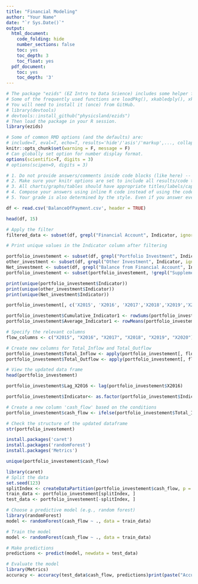 ```yaml
---
title: "Financial Modeling"
author: "Your Name"
date: "`r Sys.Date()`"
output:
  html_document:
    code_folding: hide
    number_sections: false
    toc: yes
    toc_depth: 3
    toc_float: yes
  pdf_document:
    toc: yes
    toc_depth: '3'
---
```


```r
# The package "ezids" (EZ Intro to Data Science) includes some helper functions we developed for the course. 
# Some of the frequently used functions are loadPkg(), xkabledply(), xkablesummary(), uzscale(), etc.
# You will need to install it (once) from GitHub.
# library(devtools)
# devtools::install_github("physicsland/ezids")
# Then load the package in your R session.
library(ezids)
```


```r
# Some of common RMD options (and the defaults) are: 
# include=T, eval=T, echo=T, results='hide'/'asis'/'markup',..., collapse=F, warning=T, message=T, error=T, cache=T, fig.width=6, fig.height=4, fig.dim=c(6,4) #inches, fig.align='left'/'center','right', 
knitr::opts_chunk$set(warning = F, message = F)
# Can globally set option for number display format.
options(scientific=T, digits = 3) 
# options(scipen=9, digits = 3) 
```

```r
# 1. Do not provide answers/comments inside code blocks (like here) -- those are notes between coders/self and will be ignored for grading. 
# 2. Make sure your knitr options are set to include all results/code to be graded in the final document.
# 3. All charts/graphs/tables should have appropriate titles/labels/captions. 
# 4. Compose your answers using inline R code instead of using the code-block output as much as you can. 
# 5. Your grade is also determined by the style. Even if you answer everything correctly, but the .html does not look appealing, you will not get full credit. Pay attention to the details that we mentioned in class/homework and in previous sample .Rmd files. For example, how to use #, ##, ###, ..., bold face, italics, inline codes, tables, ..., {results = "asis"}, use of colors in plots/ggplots, and so forth.
```

```r
df <- read.csv('BalanceOfPayment.csv', header = TRUE)
```

```r
head(df, 15)
```

```r

# Apply the filter
filtered_data <- subset(df, grepl("Financial Account", Indicator, ignore.case = TRUE))

# Print unique values in the Indicator column after filtering

portfolio_investement <- subset(df, grepl("Portfolio Investment", Indicator, ignore.case = TRUE))
other_investment <- subset(df, grepl("Other Investment", Indicator, ignore.case = TRUE))
Net_investment <- subset(df, grepl("Balance from Financial Account", Indicator, ignore.case = TRUE))
portfolio_investement <- subset(portfolio_investement, !grepl("Supplementary Items", Indicator, ignore.case = TRUE))

print(unique(portfolio_investement$Indicator))
print(unique(other_investment$Indicator))
print(unique(Net_investment$Indicator))

```
```r
portfolio_investement[, c('X2015', 'X2016', 'X2017','X2018','X2019','X2020')] <- lapply(portfolio_investement[, c('X2015', 'X2016', 'X2017','X2018','X2019','X2020')], function(x) (x - min(x, na.rm = TRUE)) / (max(x, na.rm = TRUE) - min(x, na.rm = TRUE)))
```


```r
portfolio_investement$Cumulative_Indicator1 <- rowSums(portfolio_investement[, c("X2015", "X2016", "X2017", "X2018", "X2019", "X2020")])
portfolio_investement$Average_Indicator1 <- rowMeans(portfolio_investement[, c("X2015", "X2016", "X2017", "X2018", "X2019", "X2020")], na.rm = TRUE)

```

```r
# Specify the relevant columns
flow_columns <- c("X2015", "X2016", "X2017", "X2018", "X2019", "X2020")

# Create new columns for Total_Inflow and Total_Outflow
portfolio_investement$Total_Inflow <- apply(portfolio_investement[, flow_columns], 1, function(row) sum(pmax(0, row), na.rm = TRUE))
portfolio_investement$Total_Outflow <- apply(portfolio_investement[, flow_columns], 1, function(row) sum(pmin(0, row), na.rm = TRUE))

# View the updated data frame
head(portfolio_investement)


```

```r
portfolio_investement$Lag_X2016 <- lag(portfolio_investement$X2016)

```

```r
portfolio_investement$Indicator<- as.factor(portfolio_investement$Indicator)
```

```r
# Create a new column 'cash_flow' based on the conditions
portfolio_investement$cash_flow <- ifelse(portfolio_investement$Total_Inflow > portfolio_investement$Total_Outflow, 1, 0)

# Check the structure of the updated dataframe
str(portfolio_investement)

```
```r
install.packages('caret')
install.packages('randomForest')
install.packages('Metrics')
```
```r
unique(portfolio_investement$cash_flow)
```

```r

library(caret)
# Split the data
set.seed(123)
splitIndex <- createDataPartition(portfolio_investement$cash_flow, p = 0.8, list = FALSE)
train_data <- portfolio_investement[splitIndex, ]
test_data <- portfolio_investement[-splitIndex, ]

# Choose a predictive model (e.g., random forest)
library(randomForest)
model <- randomForest(cash_flow ~ ., data = train_data)

# Train the model
model <- randomForest(cash_flow ~ ., data = train_data)

# Make predictions
predictions <- predict(model, newdata = test_data)

# Evaluate the model
library(Metrics)
accuracy <- accuracy(test_data$cash_flow, predictions)print(paste("Accuracy:", accuracy))
```


